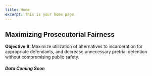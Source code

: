 ```yaml
---
title: Home
excerpt: This is your home page.
---
```



<Section py="2|4|8|10">
  <Container>
    <Grid col="1|2" gap="4|8|12" alignItems="center">
      <Flexbox
        flexDirection="column"
        alignItems="center|flex-start"
        textAlign="center|left"
      >
        <H2 m="0" fontWeight="extrabold" lineHeight="tight">
          Maximizing Prosecutorial Fairness
        </H2>
        <P fontSize="xl|2xl" mt="2">
          <strong>Objective 8: </strong>Maximize utilization of alternatives to
          incarceration for appropriate defendants, and decrease unnecessary
          pretrial detention without compromising public safety.
        </P>
      </Flexbox>
      <P></P>
    </Grid>
  </Container>
</Section>

<Container>


<Section maxWidth="750px">


<H5 m="0" lineHeight="tight">
  Data Coming Soon
</H5>

</Section>


</Container>


